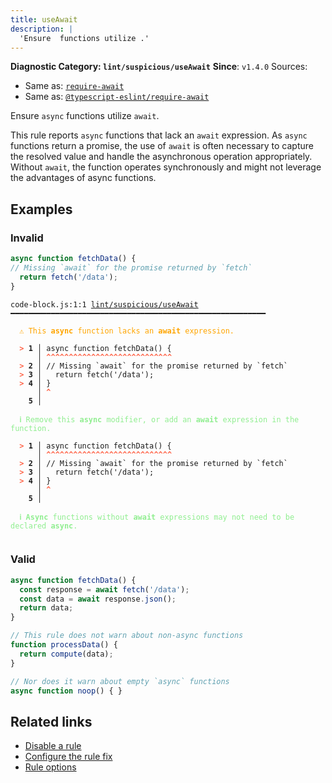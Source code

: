```yaml
---
title: useAwait
description: |
  'Ensure  functions utilize .'
---
```


**Diagnostic Category: `lint/suspicious/useAwait`**
<Tabs>
<TabItem label="JavaScript (and super languages)" icon="seti:javascript">
**Since**: `v1.4.0`
Sources: 
- Same as: <a href="https://eslint.org/docs/latest/rules/require-await" target="_blank"><code>require-await</code></a>
- Same as: <a href="https://typescript-eslint.io/rules/require-await" target="_blank"><code>@typescript-eslint/require-await</code></a>

Ensure `async` functions utilize `await`.

This rule reports `async` functions that lack an `await` expression. As `async`
functions return a promise, the use of `await` is often necessary to capture the
resolved value and handle the asynchronous operation appropriately. Without `await`,
the function operates synchronously and might not leverage the advantages of async
functions.

## Examples

### Invalid

```js
async function fetchData() {
// Missing `await` for the promise returned by `fetch`
  return fetch('/data');
}
```

<pre class="language-text"><code class="language-text">code-block.js:1:1 <a href="https://biomejs.dev/linter/rules/use-await">lint/suspicious/useAwait</a> ━━━━━━━━━━━━━━━━━━━━━━━━━━━━━━━━━━━━━━━━━━━━━━━━━━━━━━━━━<br /><br />  <strong><span style="color: Orange;">⚠</span></strong> <span style="color: Orange;">This </span><span style="color: Orange;"><strong>async</strong></span><span style="color: Orange;"> function lacks an </span><span style="color: Orange;"><strong>await</strong></span><span style="color: Orange;"> expression.</span><br />  <br />  <strong><span style="color: Tomato;">&gt;</span></strong> <strong>1 │ </strong>async function fetchData() &#123;<br />   <strong>   │ </strong><strong><span style="color: Tomato;">^</span></strong><strong><span style="color: Tomato;">^</span></strong><strong><span style="color: Tomato;">^</span></strong><strong><span style="color: Tomato;">^</span></strong><strong><span style="color: Tomato;">^</span></strong><strong><span style="color: Tomato;">^</span></strong><strong><span style="color: Tomato;">^</span></strong><strong><span style="color: Tomato;">^</span></strong><strong><span style="color: Tomato;">^</span></strong><strong><span style="color: Tomato;">^</span></strong><strong><span style="color: Tomato;">^</span></strong><strong><span style="color: Tomato;">^</span></strong><strong><span style="color: Tomato;">^</span></strong><strong><span style="color: Tomato;">^</span></strong><strong><span style="color: Tomato;">^</span></strong><strong><span style="color: Tomato;">^</span></strong><strong><span style="color: Tomato;">^</span></strong><strong><span style="color: Tomato;">^</span></strong><strong><span style="color: Tomato;">^</span></strong><strong><span style="color: Tomato;">^</span></strong><strong><span style="color: Tomato;">^</span></strong><strong><span style="color: Tomato;">^</span></strong><strong><span style="color: Tomato;">^</span></strong><strong><span style="color: Tomato;">^</span></strong><strong><span style="color: Tomato;">^</span></strong><strong><span style="color: Tomato;">^</span></strong><strong><span style="color: Tomato;">^</span></strong><strong><span style="color: Tomato;">^</span></strong><br />  <strong><span style="color: Tomato;">&gt;</span></strong> <strong>2 │ </strong>// Missing `await` for the promise returned by `fetch`<br />  <strong><span style="color: Tomato;">&gt;</span></strong> <strong>3 │ </strong>  return fetch('/data');<br />  <strong><span style="color: Tomato;">&gt;</span></strong> <strong>4 │ </strong>&#125;<br />   <strong>   │ </strong><strong><span style="color: Tomato;">^</span></strong><br />    <strong>5 │ </strong><br />  <br />  <strong><span style="color: lightgreen;">ℹ</span></strong> <span style="color: lightgreen;">Remove this </span><span style="color: lightgreen;"><strong>async</strong></span><span style="color: lightgreen;"> modifier, or add an </span><span style="color: lightgreen;"><strong>await</strong></span><span style="color: lightgreen;"> expression in the function.</span><br />  <br />  <strong><span style="color: Tomato;">&gt;</span></strong> <strong>1 │ </strong>async function fetchData() &#123;<br />   <strong>   │ </strong><strong><span style="color: Tomato;">^</span></strong><strong><span style="color: Tomato;">^</span></strong><strong><span style="color: Tomato;">^</span></strong><strong><span style="color: Tomato;">^</span></strong><strong><span style="color: Tomato;">^</span></strong><strong><span style="color: Tomato;">^</span></strong><strong><span style="color: Tomato;">^</span></strong><strong><span style="color: Tomato;">^</span></strong><strong><span style="color: Tomato;">^</span></strong><strong><span style="color: Tomato;">^</span></strong><strong><span style="color: Tomato;">^</span></strong><strong><span style="color: Tomato;">^</span></strong><strong><span style="color: Tomato;">^</span></strong><strong><span style="color: Tomato;">^</span></strong><strong><span style="color: Tomato;">^</span></strong><strong><span style="color: Tomato;">^</span></strong><strong><span style="color: Tomato;">^</span></strong><strong><span style="color: Tomato;">^</span></strong><strong><span style="color: Tomato;">^</span></strong><strong><span style="color: Tomato;">^</span></strong><strong><span style="color: Tomato;">^</span></strong><strong><span style="color: Tomato;">^</span></strong><strong><span style="color: Tomato;">^</span></strong><strong><span style="color: Tomato;">^</span></strong><strong><span style="color: Tomato;">^</span></strong><strong><span style="color: Tomato;">^</span></strong><strong><span style="color: Tomato;">^</span></strong><strong><span style="color: Tomato;">^</span></strong><br />  <strong><span style="color: Tomato;">&gt;</span></strong> <strong>2 │ </strong>// Missing `await` for the promise returned by `fetch`<br />  <strong><span style="color: Tomato;">&gt;</span></strong> <strong>3 │ </strong>  return fetch('/data');<br />  <strong><span style="color: Tomato;">&gt;</span></strong> <strong>4 │ </strong>&#125;<br />   <strong>   │ </strong><strong><span style="color: Tomato;">^</span></strong><br />    <strong>5 │ </strong><br />  <br />  <strong><span style="color: lightgreen;">ℹ</span></strong> <span style="color: lightgreen;"><strong>Async</strong></span><span style="color: lightgreen;"> functions without </span><span style="color: lightgreen;"><strong>await</strong></span><span style="color: lightgreen;"> expressions may not need to be declared </span><span style="color: lightgreen;"><strong>async</strong></span><span style="color: lightgreen;">.</span><br />  <br /></code></pre>

### Valid

```js
async function fetchData() {
  const response = await fetch('/data');
  const data = await response.json();
  return data;
}

// This rule does not warn about non-async functions
function processData() {
  return compute(data);
}

// Nor does it warn about empty `async` functions
async function noop() { }
```

## Related links

- [Disable a rule](/linter/#disable-a-lint-rule)
- [Configure the rule fix](/linter#configure-the-rule-fix)
- [Rule options](/linter/#rule-options)

</TabItem>
</Tabs>

